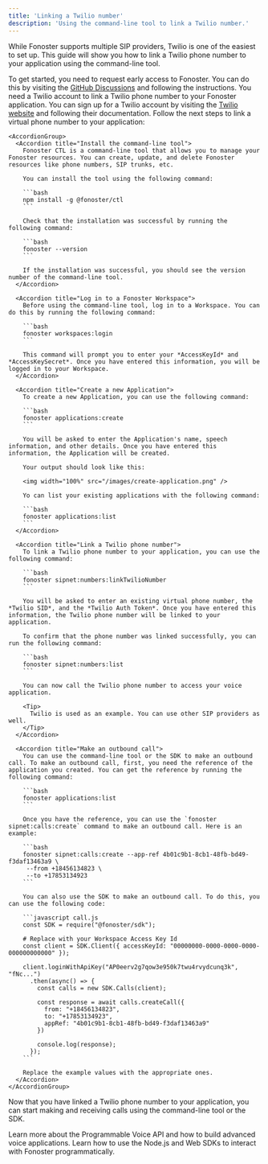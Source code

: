 ```yaml
---
title: 'Linking a Twilio number'
description: 'Using the command-line tool to link a Twilio number.'
---
```


While Fonoster supports multiple SIP providers, Twilio is one of the easiest to set up. This guide will show you how to link a Twilio phone number to your application using the command-line tool.

<Steps>
  <Step title="Request early access">
    To get started, you need to request early access to Fonoster. You can do this by visiting the <a href="https://github.com/orgs/fonoster/discussions/695">GitHub Discussions</a> and following the instructions.
  </Step>

  <Step title="Sign up for a Twilio account">
    You need a Twilio account to link a Twilio phone number to your Fonoster application. You can sign up for a Twilio account by visiting the <a href="https://www.twilio.com/try-twilio">Twilio website</a> and following their documentation.
  </Step>
 
  <Step title="Link your virtual phone number">
    Follow the next steps to link a virtual phone number to your application:

    <AccordionGroup>
      <Accordion title="Install the command-line tool">
        Fonoster CTL is a command-line tool that allows you to manage your Fonoster resources. You can create, update, and delete Fonoster resources like phone numbers, SIP trunks, etc.

        You can install the tool using the following command:

        ```bash
        npm install -g @fonoster/ctl
        ```

        Check that the installation was successful by running the following command:

        ```bash
        fonoster --version
        ```

        If the installation was successful, you should see the version number of the command-line tool.
      </Accordion>

      <Accordion title="Log in to a Fonoster Workspace">
        Before using the command-line tool, log in to a Workspace. You can do this by running the following command:

        ```bash
        fonoster workspaces:login
        ```

        This command will prompt you to enter your *AccessKeyId* and *AccessKeySecret*. Once you have entered this information, you will be logged in to your Workspace.
      </Accordion>

      <Accordion title="Create a new Application">
        To create a new Application, you can use the following command:

        ```bash
        fonoster applications:create
        ```

        You will be asked to enter the Application's name, speech information, and other details. Once you have entered this information, the Application will be created.

        Your output should look like this:

        <img width="100%" src="/images/create-application.png" />

        Yo can list your existing applications with the following command:

        ```bash
        fonoster applications:list
        ```
      </Accordion>

      <Accordion title="Link a Twilio phone number">
        To link a Twilio phone number to your application, you can use the following command:

        ```bash
        fonoster sipnet:numbers:linkTwilioNumber
        ```

        You will be asked to enter an existing virtual phone number, the *Twilio SID*, and the *Twilio Auth Token*. Once you have entered this information, the Twilio phone number will be linked to your application.

        To confirm that the phone number was linked successfully, you can run the following command:

        ```bash
        fonoster sipnet:numbers:list
        ```

        You can now call the Twilio phone number to access your voice application.

        <Tip>
          Twilio is used as an example. You can use other SIP providers as well.
        </Tip>
      </Accordion>

      <Accordion title="Make an outbound call">
        You can use the command-line tool or the SDK to make an outbound call. To make an outbound call, first, you need the reference of the application you created. You can get the reference by running the following command:

        ```bash
        fonoster applications:list
        ```

        Once you have the reference, you can use the `fonoster sipnet:calls:create` command to make an outbound call. Here is an example:

        ```bash
        fonoster sipnet:calls:create --app-ref 4b01c9b1-8cb1-48fb-bd49-f3daf13463a9 \
         --from +18456134823 \
         --to +17853134923
        ```

        You can also use the SDK to make an outbound call. To do this, you can use the following code:

        ```javascript call.js
        const SDK = require("@fonoster/sdk");

        # Replace with your Workspace Access Key Id
        const client = SDK.Client({ accessKeyId: "00000000-0000-0000-0000-000000000000" });

        client.loginWithApiKey("AP0eerv2g7qow3e950k7twu4rvydcunq3k", "fNc...")
          .then(async() => {
            const calls = new SDK.Calls(client);

            const response = await calls.createCall({
              from: "+18456134823",
              to: "+17853134923",
              appRef: "4b01c9b1-8cb1-48fb-bd49-f3daf13463a9"
            })

            console.log(response);
          });
        ```

        Replace the example values with the appropriate ones.
      </Accordion>
    </AccordionGroup>
  </Step>
</Steps>

Now that you have linked a Twilio phone number to your application, you can start making and receiving calls using the command-line tool or the SDK.

<CardGroup cols={2}>
  <Card title="Programmable Voice" icon="rocket-launch" href="https://discord.com/invite/4QWgSz4hTC">
    Learn more about the Programmable Voice API and how to build advanced voice applications.
  </Card>

  <Card title="SDKs" icon="code" href="https://discord.com/invite/4QWgSz4hTC">
    Learn how to use the Node.js and Web SDKs to interact with Fonoster programmatically.
  </Card>
</CardGroup>